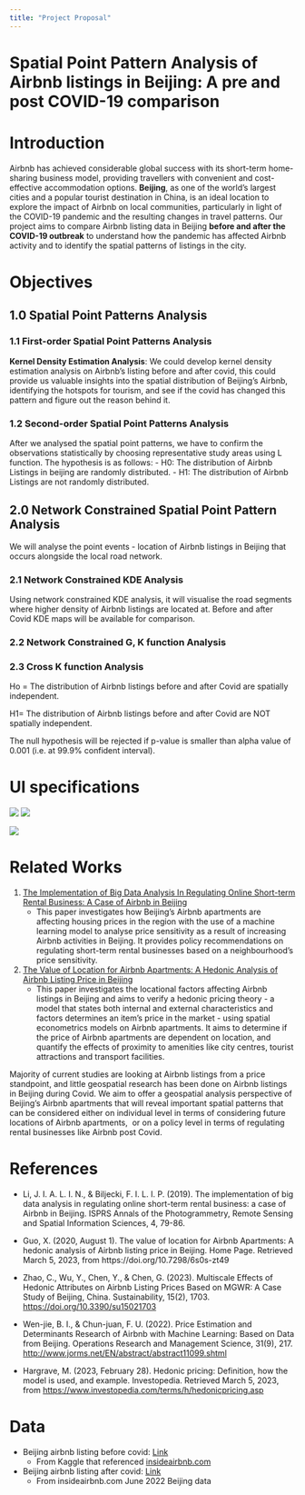 ---
title: "Project Proposal"
---

# Spatial Point Pattern Analysis of Airbnb listings in Beijing: A pre and post COVID-19 comparison

# Introduction

Airbnb has achieved considerable global success with its short-term home-sharing business model, providing travellers with convenient and cost-effective accommodation options. **Beijing**, as one of the world's largest cities and a popular tourist destination in China, is an ideal location to explore the impact of Airbnb on local communities, particularly in light of the COVID-19 pandemic and the resulting changes in travel patterns. Our project aims to compare Airbnb listing data in Beijing **before and after the COVID-19 outbreak** to understand how the pandemic has affected Airbnb activity and to identify the spatial patterns of listings in the city.

# Objectives

## 1.0 Spatial Point Patterns Analysis

### 1.1 First-order Spatial Point Patterns Analysis

**Kernel Density Estimation Analysis**: We could develop kernel density estimation analysis on Airbnb's listing before and after covid, this could provide us valuable insights into the spatial distribution of Beijing's Airbnb, identifying the hotspots for tourism, and see if the covid has changed this pattern and figure out the reason behind it.

### 1.2 Second-order Spatial Point Patterns Analysis

After we analysed the spatial point patterns, we have to confirm the observations statistically by choosing representative study areas using L function. The hypothesis is as follows: - H0: The distribution of Airbnb Listings in beijing are randomly distributed. - H1: The distribution of Airbnb Listings are not randomly distributed.

## 2.0 Network Constrained Spatial Point Pattern Analysis

We will analyse the point events - location of Airbnb listings in Beijing that occurs alongside the local road network.

### 2.1 Network Constrained KDE Analysis

Using network constrained KDE analysis, it will visualise the road segments where higher density of Airbnb listings are located at. Before and after Covid KDE maps will be available for comparison.

### 2.2 Network Constrained G, K function Analysis

### 2.3 Cross K function Analysis

Ho = The distribution of Airbnb listings before and after Covid are spatially independent.

H1= The distribution of Airbnb listings before and after Covid are NOT spatially independent.

The null hypothesis will be rejected if p-value is smaller than alpha value of 0.001 (i.e. at 99.9% confident interval).

# UI specifications

![](image/img01.png) ![](image/img02.png)

![](image/img03.png)

# Related Works

1.  <a href="https://filipbiljecki.com/publications/2019_sdsc_airbnb_beijing.pdf"> The Implementation of Big Data Analysis In Regulating Online Short-term Rental Business: A Case of Airbnb in Beijing </a>
    -   This paper investigates how Beijing's Airbnb apartments are affecting housing prices in the region with the use of a machine learning model to analyse price sensitivity as a result of increasing Airbnb activities in Beijing. It provides policy recommendations on regulating short-term rental businesses based on a neighbourhood's price sensitivity.
2.  <a href="https://ecommons.cornell.edu/handle/1813/103153">The Value of Location for Airbnb Apartments: A Hedonic Analysis of Airbnb Listing Price in Beijing </a>
    -   This paper investigates the locational factors affecting Airbnb listings in Beijing and aims to verify a hedonic pricing theory - a model that states both internal and external characteristics and factors determines an item's price in the market - using spatial econometrics models on Airbnb apartments. It aims to determine if the price of Airbnb apartments are dependent on location, and quantify the effects of proximity to amenities like city centres, tourist attractions and transport facilities.

Majority of current studies are looking at Airbnb listings from a price standpoint, and little geospatial research has been done on Airbnb listings in Beijing during Covid. We aim to offer a geospatial analysis perspective of Beijing's Airbnb apartments that will reveal important spatial patterns that can be considered either on individual level in terms of considering future locations of Airbnb apartments,  or on a policy level in terms of regulating rental businesses like Airbnb post Covid. 

# References

-   Li, J. I. A. L. I. N., & Biljecki, F. I. L. I. P. (2019). The implementation of big data analysis in regulating online short-term rental business: a case of Airbnb in Beijing. ISPRS Annals of the Photogrammetry, Remote Sensing and Spatial Information Sciences, 4, 79-86.

-   Guo, X. (2020, August 1). The value of location for Airbnb Apartments: A hedonic analysis of Airbnb listing price in Beijing. Home Page. Retrieved March 5, 2023, from https://doi.org/10.7298/6s0s-zt49

-   Zhao, C., Wu, Y., Chen, Y., & Chen, G. (2023). Multiscale Effects of Hedonic Attributes on Airbnb Listing Prices Based on MGWR: A Case Study of Beijing, China. Sustainability, 15(2), 1703. <https://doi.org/10.3390/su15021703>

-   Wen-jie, B. I., & Chun-juan, F. U. (2022). Price Estimation and Determinants Research of Airbnb with Machine Learning: Based on Data from Beijing. Operations Research and Management Science, 31(9), 217. <http://www.jorms.net/EN/abstract/abstract11099.shtml>

-   Hargrave, M. (2023, February 28). Hedonic pricing: Definition, how the model is used, and example. Investopedia. Retrieved March 5, 2023, from <https://www.investopedia.com/terms/h/hedonicpricing.asp>

# Data

-   Beijing airbnb listing before covid: [Link](https://www.kaggle.com/datasets/merryyundi/airbnb-beijing-20190211)
    -   From Kaggle that referenced [insideairbnb.com](http://insideairbnb.com/get-the-data/)
-   Beijing airbnb listing after covid: [Link](https://drive.google.com/file/d/1wijxpA32FvVmSlXXavCy8bdtYT-rt7hF/view?usp=sharing)
    -   From insideairbnb.com June 2022 Beijing data
